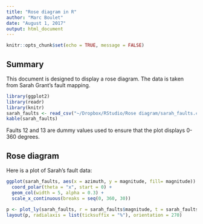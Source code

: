 ```yaml
---
title: "Rose diagram in R"
author: "Marc Boulet"
date: "August 1, 2017"
output: html_document
---
```


```r
knitr::opts_chunk$set(echo = TRUE, message = FALSE)
```

## Summary

This document is designed to display a rose diagram. The data is taken from Sarah Grant's fault mapping.

```r
library(ggplot2)
library(readr)
library(knitr)
sarah_faults <- read_csv("~/Dropbox/RStudio/Rose diagram/sarah_faults.csv")
kable(sarah_faults)

```
  
Faults 12 and 13 are dummy values used to ensure that the plot displays 0-360 degrees.

## Rose diagram

Here is a plot of Sarah's fault data:

```r
ggplot(sarah_faults, aes(x = azimuth, y = magnitude, fill= magnitude)) +
  coord_polar(theta = "x", start = 0) +
  geom_col(width = 5, alpha = 0.3) +
  scale_x_continuous(breaks = seq(0, 360, 30))
```

```r

p <- plot_ly(sarah_faults, r = sarah_faults$magnitude, t = sarah_faults$azimuth, type = "area") #%>% add_area(color = ~magnitude)
layout(p, radialaxis = list(ticksuffix = "%"), orientation = 270)
```

